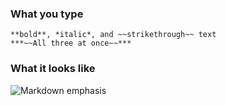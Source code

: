 ### What you type

```
**bold**, *italic*, and ~~strikethrough~~ text
***~~All three at once~~***
```

### What it looks like

![Markdown emphasis](../../../../../static/images/help/markdown-emphasis.png)
